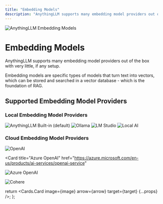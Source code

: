 ```yaml
---
title: "Embedding Models"
description: "AnythingLLM supports many embedding model providers out of the box with very little, if any setup"
---
```



<Image
  src="/images/features/embedding-models/header-image.png"
  height={1080}
  width={1920}
  quality={100}
  alt="AnythingLLM Embedding Models"
/>

# Embedding Models

AnythingLLM supports many embedding model providers out of the box with very little, if any setup.

Embedding models are specific types of models that turn text into vectors, which can be stored and searched in a vector database - which is the foundation of RAG.

## Supported Embedding Model Providers

### Local Embedding Model Providers

<Cards>
  <Card title="Built-in (default)" href="https://huggingface.co/sentence-transformers/all-MiniLM-L6-v2"> 
    <Image
      src="/images/features/embedding-models/built-in.png" 
      height={1080} 
      width={1920} 
      quality={100}
      alt="AnythingLLM Built-in (default)"
    />
  </Card>

<Card title="Ollama" href="https://ollama.com/">
  <Image
    src="/images/features/embedding-models/ollama.png"
    height={1080}
    width={1920}
    quality={100}
    alt="Ollama"
  />
</Card>

<Card title="LM Studio" href="https://lmstudio.ai/">
  <Image
    src="/images/features/embedding-models/lm-sudio.png"
    height={1080}
    width={1920}
    quality={100}
    alt="LM Studio"
  />
</Card>

  <Card title="Local AI" href="https://localai.io/"> 
    <Image
      src="/images/features/embedding-models/local-ai.png" 
      height={1080} 
      width={1920} 
      quality={100}
      alt="Local AI"
    />
  </Card> 
</Cards>

### Cloud Embedding Model Providers

<Cards>
  <Card title="OpenAI" href="https://platform.openai.com/"> 
    <Image
      src="/images/features/embedding-models/openai.png" 
      height={1080} 
      width={1920} 
      quality={100}
      alt="OpenAI"
    />
  </Card>

<Card
  title="Azure OpenAI"
  href="https://azure.microsoft.com/en-us/products/ai-services/openai-service"
>
  <Image
    src="/images/features/embedding-models/azure-openai.png"
    height={1080}
    width={1920}
    quality={100}
    alt="Azure OpenAI"
  />
</Card>

  <Card title="Cohere" href="https://cohere.com/"> 
    <Image
      src="/images/features/embedding-models/cohere.png" 
      height={1080} 
      width={1920} 
      quality={100}
      alt="Cohere"
    />
  </Card> 
</Cards>

  return <Cards.Card image={image} arrow={arrow} target={target} {...props} />;
};

<style global jsx>{`
  img {
    aspect-ratio: 16/9;
    object-fit: cover;
  }
`}</style>
